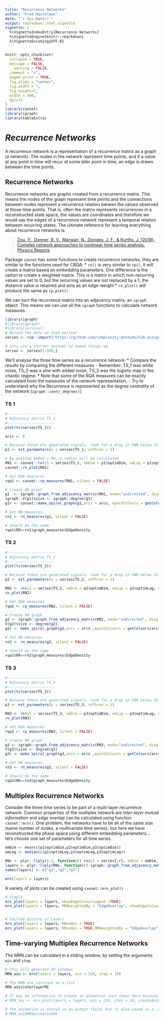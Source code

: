 ```yaml
---
title: "Recurrence Networks"
author: "Fred Hasselman"
date: "`r Sys.Date()`"
output: rmarkdown::html_vignette
vignette: >
  %\VignetteIndexEntry{Recurrence Networks}
  %\VignetteEngine{knitr::rmarkdown} 
  %\VignetteEncoding{UTF-8}
---
```


```r

knitr::opts_chunk$set(
  collapse = TRUE,
  message = FALSE,
	warning = FALSE,
  comment = ">",
  paged.print = TRUE,
  fig.align = "center",
  fig.width = 7,
  fig.height=7,
  width = 500,
  dpi=72
)
library(casnet)
library(igraph)
library(kableExtra)
```

# *Recurrence Networks*

A recurrence network is a representation of a recurrence matrix as a graph (a network). The nodes in the network represent time points, and if a value at any point in time will recur at some later point in time, an edge is drawn between the time points.


## Recurrence Networks 

Recurrence networks are graphs created from a recurrence matrix. This means the nodes of the graph represent time points and the connections between nodes represent a recurrence relation betwen the values observed at those time points. That is, often the matrix represents recurrences in a reconstructed state space, the values are coordinates and therefore we would say the edges of a recurrence network represent a temporal relation between recurring states. The ultimate reference for learning everything about recurrence networks is:

> [Zou, Y., Donner, R. V., Marwan, N., Donges, J. F., & Kurths, J. (2018). Complex network approaches to nonlinear time series analysis. Physics Reports](https://www.sciencedirect.com/science/article/abs/pii/S037015731830276X?via%3Dihub)


Package `casnet` has some functions to create recurrence networks, they are similar to the functions used for CRQA:
* `rn()` is very similar to `rp()`, it will create a matrix based on embedding parameters. One difference is the option to create a weighted matrix. This is a matrix in which non-recurring values are set to 0, but the recurring values are not replaced by a 1, the distance value is retained and acts as an edge-weight
* `rn_plot()` will produce the same as `rp_plot()`

We can turn the recurrence matrix into an adjacency matrix, an `igraph` object. This means we can use all the `igraph` functions to calculate network measures.

```r
library(igraph)
#library(qgraph)
#library(survival)
# Reload the data we used earlier
series <- rio::import("https://github.com/complexity-methods/CSA-assignments/raw/master/assignment_data/BasicTSA_arma/series.xlsx")

# Lets use a shorter dataset to speed things up
series <- series[1:500,]
```

We'll analyse the three time series as a recurrence network:
* Compare the results by comparing the different measures
   - Remember: TS_1 was white noise, TS_2 was a sine with added noise, TS_3 was the logistic map in the chaotic regime.
* Note that some of the RQA measures can be exactly calculated from the measures of the network representation.
   - Try to understand why the Recurrence is represented as the *degree centrality* of the network (`igraph::centr_degree()`)


### TS 1 {-}

```r
#----------------------
# Adjacency matrix TS_1
#----------------------
plot(ts(series$TS_1))

arcs <- 6

# Because these are generated signals, look for a drop in FNN below 1%.
p1 <- est_parameters(y = series$TS_1, nnThres = 1)

# By passing emRad = NA, a radius will be calculated
RN1 <- casnet::rn(y1 = series$TS_1, emDim = p1$optimDim, emLag = p1$optimLag, emRad = NA, targetValue = 0.05)
casnet::rn_plot(RN1)

# Get RQA measures
rqa1 <- casnet::rp_measures(RN1, silent = FALSE)

# Create RN graph
g1  <- igraph::graph_from_adjacency_matrix(RN1, mode="undirected", diag = FALSE)
igraph::V(g1)$size <- igraph::degree(g1)
g1r <- casnet::make_spiral_graph(g1,arcs = arcs, epochColours = getColours(arcs), markTimeBy = TRUE)

# Get RN measures
rn1 <- rn_measures(g1, silent = FALSE)

# Should be the same
rqa1$RR==rn1$graph_measures$EdgeDensity
```

### TS 2 {-}

```r
#----------------------
# Adjacency matrix TS_2
#----------------------
plot(ts(series$TS_2))

# Because these are generated signals, look for a drop in FNN below 1%.
p2 <- est_parameters(y = series$TS_2, nnThres = 1)

RN2 <- rn(y1 = series$TS_2, emDim = p2$optimDim, emLag = p2$optimLag, emRad = NA,  targetValue = 0.05)
rn_plot(RN2)

# Get RQA measures
rqa2 <- rp_measures(RN2, silent = FALSE)

# Create RN graph
g2 <- igraph::graph_from_adjacency_matrix(RN2, mode="undirected", diag = FALSE)
V(g2)$size <- degree(g2)
g2r <- make_spiral_graph(g2,arcs = arcs ,epochColours = getColours(arcs), markTimeBy = TRUE)

# Get RN measures
rn2 <- rn_measures(g2, silent = FALSE)

# Should be the same
rqa2$RR==rn2$graph_measures$EdgeDensity

```

### TS 3 {-}

```r
#----------------------
# Adjacency matrix TS_3
#----------------------
plot(ts(series$TS_3))

# Because these are generated signals, look for a drop in FNN below 1%.
p3 <- est_parameters(y = series$TS_3, nnThres = 1)

RN3 <- rn(y1 = series$TS_3, emDim = p3$optimDim, emLag = p3$optimLag, emRad = NA, targetValue = 0.05)
rn_plot(RN3)

# Get RQA measures
rqa3 <- rp_measures(RN3, silent = FALSE)

# Create RN graph
g3 <- igraph::graph_from_adjacency_matrix(RN3, mode="undirected", diag = FALSE)
V(g3)$size <- degree(g3)
g3r <- make_spiral_graph(g3,arcs = arcs ,epochColours = getColours(arcs), markTimeBy = TRUE)

# Get RN measures
rn3 <- rn_measures(g3, silent = FALSE)

# Should be the same
rqa3$RR==rn3$graph_measures$EdgeDensity
```


## Multiplex Recurrence Networks 

Consider the three time series to be part of a multi-layer recurrence network.
Common properties of the multiplex network are _inter-layer mutual information_ and _edge overlap_ can be calculated using function `casnet::mrn()`. One problem, the networks have to be all of the same size (same number of nodes, a multivariate time series), but here we have reconstructed the phase space using different embedding parameters... let's choose one set of parameters for all time series. 

```r
emDim <- mean(c(p1$optimDim,p2$optimDim,p3$optimDim))
emLag <- median(c(p1$optimLag,p2$optimLag,p3$optimLag))

RNs <- plyr::llply(1:3, function(r) rn(y1 = series[,r], emDim = emDim, emLag = emLag, emRad = NA, targetValue = 0.05))
layers <- plyr::llply(RNs, function(r) igraph::graph_from_adjacency_matrix(r, mode="undirected", diag = FALSE))
names(layers) <- c("g1","g2","g3")

mrn(layers = layers)
```

A variety of plots can be created using `casnet::mrn_plot()`

```r

# Simple
mrn_plot(layers = layers, showEdgeColourLegend =TRUE)
mrn_plot(layers = layers, MRNweightedBy = "EdgeOverlap", showEdgeColourLegend =TRUE)


# Include picture of Layers 
mrn_plot(layers = layers, RNnodes = TRUE)
mrn_plot(layers = layers, RNnodes = TRUE,MRNweightedBy = "EdgeOverlap", showEdgeColourLegend =TRUE)
```
  
## Time-varying Multiplex Recurrence Networks 

The MRN can be calculated in a sliding window, by setting the arguments `win` and `step`.

```r

# This will generate 26 windows
MRN_win <- mrn(layers = layers, win = 250, step = 10)

# The MRN are returned as a list
MRN_win$interlayerMI

# It may be informative to create an animation [not shown here because it displays in the Viewer]
# MRN_ani <- mrn_plot(layers = layers, win = 250, step = 10, createAnimation = TRUE)

# The animation is stored in an output field, but is also saved as a .gif, see the man pages for more options.
# MRN_ani$MRNanimationGG

```
  